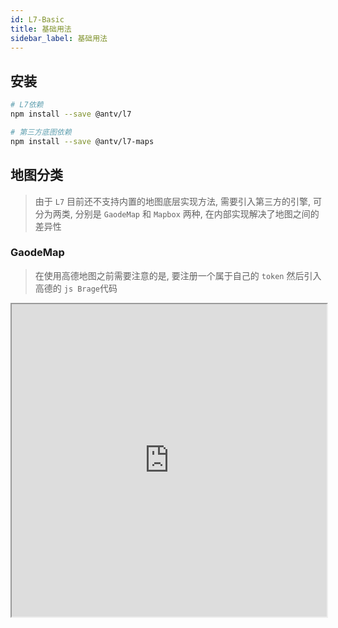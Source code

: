 ```yaml
---
id: L7-Basic
title: 基础用法
sidebar_label: 基础用法
---
```


## 安装

```bash
# L7依赖
npm install --save @antv/l7

# 第三方底图依赖
npm install --save @antv/l7-maps
```

## 地图分类

> 由于 `L7` 目前还不支持内置的地图底层实现方法, 需要引入第三方的引擎, 可分为两类, 分别是 `GaodeMap` 和 `Mapbox` 两种, 在内部实现解决了地图之间的差异性

### GaodeMap

> 在使用高德地图之前需要注意的是, 要注册一个属于自己的 `token` 然后引入高德的 `js Brage`代码


<iframe src="https://codesandbox.io/s/gaodeditu-5mwls" width="100%" height="500px" />

<!-- source: https://gw.alipayobjects.com/os/rmsportal/oVTMqfzuuRFKiDwhPSFL.json -->
